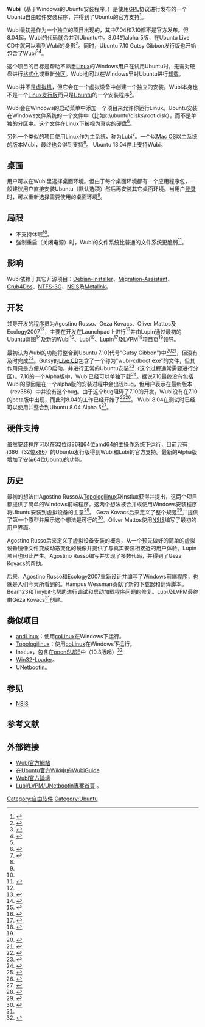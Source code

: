 {{NoteTA|G1=IT}}
{{Not|五笔}}
{{Infobox Software
| name                   = Wubi
| logo                   = 
| screenshot             = [[File:Wubi_screenshot.png|200px]]
| caption                = 正在使用Wubi安装 Ubuntu 8.04
| collapsible            = 
| author                 = 
| developer              = Agostino Russo, Geza Kovacs, Oliver Mattos, Ecology2007
| released               = 
| latest release version = 12.10
| latest release date    = {{release date and age|2012|10|17}}
| latest preview version = 
| latest preview date    = 
| frequently updated     = 
| programming language   = [[Nullsoft脚本安装系统|NSIS脚本]], [[C++|C++]], [[Python|Python]]
| operating system       = [[Windows|Windows]]
| platform               = 
| size                   = 
| language               = 超过50种语言
| status                 = 停止开发
| genre                  = [[Ubuntu|Ubuntu]]安装程序
| license                = [[GPL|GPL]]
| website                = [http://wubi-installer.org/ wubi-installer.org]
}}
'''Wubi'''（基于Windows的Ubuntu安装程序，{{lang|en|'''W'''indows-based '''Ub'''untu '''I'''nstaller}}）是使用[[GPL|GPL]]协议进行发布的一个Ubuntu自由软件安装程序，并得到了Ubuntu的官方支持<ref name="WubiFAQ">{{cite web | url=http://wubi-installer.org/faq.php | title=Wubi - FAQ | publisher=Wubi | accessdate=2007-06-23 | archive-url=https://web.archive.org/web/20070626051209/http://wubi-installer.org/faq.php | archive-date=2007-06-26 | dead-url=yes }}</ref>。

Wubi最初是作为一个独立的项目出现的，其中7.04和7.10都不是官方发布。但8.04起，Wubi的代码就合并到Ubuntu中。8.04的alpha 5版，在Ubuntu Live CD中就可以看到Wubi的身影<ref>{{Cite web |url=http://wubi.sourceforge.net/faq.php |title=Wubi - FAQ<!-- Bot generated title --> |access-date=2008-05-19 |archive-date=2021-04-22 |archive-url=https://web.archive.org/web/20210422045345/http://wubi.sourceforge.net/faq.php }}</ref>。同时，Ubuntu 7.10 Gutsy Gibbon发行版也开始包含了Wubi<ref>{{cite web | url=http://ubuntuforums.org/showthread.php?t=425557 | title=Discussions for Wubi inclusion in Gutsy | publisher=Ubuntu Forums | author=Henrik | date=2007-04-27 | accessdate=2007-06-23 | archive-date=2021-04-19 | archive-url=https://web.archive.org/web/20210419231911/https://ubuntuforums.org/showthread.php?t=425557 }}</ref><ref>{{cite web | url=https://wiki.ubuntu.com/InstallerForWindows | title="Installer For Windows - Ubuntu Wiki | publisher=Ubuntu | accessdate=2007-06-23 | archive-date=2021-02-11 | archive-url=https://web.archive.org/web/20210211060640/https://wiki.ubuntu.com/InstallerForWindows }}</ref>。

这个项目的目标是帮助不熟悉[[Linux|Linux]]的Windows用户在试用Ubuntu时，无需对硬盘进行[[格式化|格式化]]或重新[[分区|分区]]。Wubi也可以在Windows里对Ubuntu进行[[卸载|卸载]]。

Wubi并不是[[虚拟机|虚拟机]]，但它会在一个虚拟设备中创建一个独立的安装。Wubi本身也不是一个[[Linux发行版|Linux发行版]]而只是[[Ubuntu|Ubuntu]]的一个安装程序<ref name="WubiFAQ"/>。

Wubi会在Windows的启动菜单中添加一个项目来允许你运行Linux。Ubuntu安装在Windows文件系统的一个文件中（比如c:\ubuntu\disks\root.disk），而不是单独的分区中。这个文件在Linux下被视为真实的硬盘<ref name="#1">{{Cite web |url=http://wubi.sourceforge.net/faq.php |title=Wubi - FAQ |access-date=2008-05-19 |archive-date=2021-04-22 |archive-url=https://web.archive.org/web/20210422045345/http://wubi.sourceforge.net/faq.php }}</ref>。

另外一个类似的项目使用Linux作为主系统，称为Lubi<ref>{{Cite web |url=http://lubi.sourceforge.net/lubi.html |title=Lubi, LVPM, UNetbootin, and Bubakup - Lubi |access-date=2008-05-19 |archive-date=2021-08-22 |archive-url=https://web.archive.org/web/20210822091421/http://lubi.sourceforge.net/lubi.html }}</ref>。一个以[[Mac_OS|Mac OS]]以主系统的版本Mubi，最终也会得到支持<ref name="WubiFAQ" />。
Ubuntu 13.04停止支持Wubi。

== 桌面 ==
用户可以在Wubi里选择桌面环境。但由于每个桌面环境都有一个应用程序包，一般建议用户直接安装Ubuntu（默认选项）然后再安装其它桌面环境。当用户[[登录|登录]]时，可以重新选择需要使用的桌面环境<ref name="#1"/>。

== 局限 ==
* 不支持休眠<ref name="#1"/>。
* 強制重启（关闭电源）时，Wubi的文件系统比普通的文件系统更脆弱<ref>{{Cite web |url=http://wubi.sourceforge.net/faq.php |title=Wubi - FAQ<!-- Bot generated title --> |access-date=2008-05-19 |archive-date=2021-04-22 |archive-url=https://web.archive.org/web/20210422045345/http://wubi.sourceforge.net/faq.php }}</ref>。

== 影响 ==
Wubi依赖于其它开源项目：[[Debian-Installer|Debian-Installer]]、[[Migration-Assistant|Migration-Assistant]]、[[Grub4Dos|Grub4Dos]]、[[NTFS-3G|NTFS-3G]]、[[NSIS|NSIS]]及[[Metalink|Metalink]]。

== 开发 ==
领导开发的程序员为Agostino Russo、Geza Kovacs、Oliver Mattos及Ecology2007<ref name="WubiFAQ"/>，主要在开发在[[Launchpad_(網站)|Launchpad]]上进行<ref>{{cite web| url=https://launchpad.net/~lupin-team| title=The Lupin Team in Launchpad| publisher=Launchpad| accessdate=2007-06-23| archive-date=2021-08-22| archive-url=https://web.archive.org/web/20210822080941/https://launchpad.net/~lupin-team}}</ref>并由Lupin通过最初的Ubuntu蓝图<ref>{{cite web | url=https://blueprints.launchpad.net/ubuntu/+spec/windows-installer | title=Windows installer for ubuntu using loopmounted EXT3 filesystem on NTFS | publisher=Launchpad | accessdate=2007-06-23 | archive-date=2021-08-22 | archive-url=https://web.archive.org/web/20210822080854/https://blueprints.launchpad.net/ubuntu/+spec/windows-installer }}</ref>及新的Wubi<ref>{{cite web | url=https://launchpad.net/wubi | title=Wubi, Windows Ubuntu Installer in Launchpad | publisher=Launchpad | accessdate=2007-06-23 | archive-date=2021-10-24 | archive-url=https://web.archive.org/web/20211024073135/https://launchpad.net/wubi }}</ref>、Lubi<ref name="Lubi">{{cite web | url=https://launchpad.net/lubi | title=Linux-based Ubuntu Installer in Launchpad | publisher=Launchpad | accessdate=2007-06-23 | archive-date=2021-08-22 | archive-url=https://web.archive.org/web/20210822081243/https://launchpad.net/lubi }}</ref>、Lupin<ref>{{cite web | url=https://launchpad.net/lupin | title=Lupin, the loop installer in Launchpad | publisher=Launchpad | accessdate=2007-06-23 | archive-date=2021-08-22 | archive-url=https://web.archive.org/web/20210822080916/https://launchpad.net/lupin }}</ref>及LVPM<ref>{{cite web | url=https://launchpad.net/lvpm | title=Loopmounted Virtual Partition Manager in Launchpad | publisher=Launchpad | accessdate=2007-06-23 | archive-date=2022-03-18 | archive-url=https://web.archive.org/web/20220318092318/https://launchpad.net/lvpm }}</ref>项目页<ref name="WubiFAQ"/>领导。

最初认为Wubi的功能将整合到Ubuntu 7.10(代号"Gutsy Gibbon")中<ref>{{Cite web |url=https://lists.ubuntu.com/archives/ubuntu-devel-discuss/2007-September/001580.html |title=CD boot installer for Windows contribution |access-date=2008-05-19 |archive-date=2016-03-04 |archive-url=https://web.archive.org/web/20160304113349/https://lists.ubuntu.com/archives/ubuntu-devel-discuss/2007-September/001580.html }}</ref><ref>{{Cite web |url=https://lists.ubuntu.com/archives/ubuntu-devel-discuss/2007-September/001601.html |title=CD boot installer for Windows contribution |access-date=2008-05-19 |archive-date=2016-03-04 |archive-url=https://web.archive.org/web/20160304185749/https://lists.ubuntu.com/archives/ubuntu-devel-discuss/2007-September/001601.html }}</ref>，但没有及时完成<ref>{{Cite web |url=https://wiki.ubuntu.com/WubiGuide |title=WubiGuide - Ubuntu Wiki |accessdate=2008-05-19 |archive-date=2019-10-12 |archive-url=https://web.archive.org/web/20191012211619/https://wiki.ubuntu.com/WubiGuide |dead-url=no }}</ref>。Gutsy的[[Live_CD|Live CD]]包含了一个称为"wubi-cdboot.exe"的文件，但其作用只是方便从CD启动，并进行正常的Ubuntu安装<ref>{{Cite web |url=http://ubuntuforums.org/showpost.php?p=3572960&postcount=56 |title=Ubuntu Forums - View Single Post - Announcement: Ubuntu Gutsy on Wubi (Alpha)!!! |access-date=2008-05-19 |archive-date=2008-03-12 |archive-url=https://web.archive.org/web/20080312032401/http://ubuntuforums.org/showpost.php?p=3572960&postcount=56 }}</ref>（这个过程通常需要进行分区）。7.10的一个Alpha版中，Wubi已经可以单独下载<ref>{{Cite web |url=http://wubi-installer.org/devel/minefield/ |title=Index of /devel/minefield |accessdate=2008-05-19 |archive-date=2008-05-17 |archive-url=https://web.archive.org/web/20080517031906/http://wubi-installer.org/devel/minefield/ |dead-url=no }}</ref>。据说7.10最终没有包括Wubi的原因是在一个alpha版的安装过程中会出现bug，但用户表示在最新版本（rev386）中并没有这个bug。由于这个bug阻碍了7.10的开发，Wubi没有在7.10的beta版中出现，而此时8.04的工作已经开始了<ref>{{Cite web |url=http://ubuntuforums.org/showpost.php?p=3907948&postcount=5 |title=Ubuntu Forums - View Single Post - Where to get wubi 7.10? |access-date=2008-05-19 |archive-date=2011-08-11 |archive-url=https://web.archive.org/web/20110811215800/http://ubuntuforums.org/showpost.php?p=3907948&postcount=5 }}</ref><ref>{{Cite web |url=http://ubuntuforums.org/showpost.php?p=3908541&postcount=7 |title=Ubuntu Forums - View Single Post - Where to get wubi 7.10? |access-date=2008-05-19 |archive-date=2008-03-12 |archive-url=https://web.archive.org/web/20080312032417/http://ubuntuforums.org/showpost.php?p=3908541&postcount=7 }}</ref>。 Wubi 8.04在测试时已经可以使用并整合到Ubuntu 8.04 Alpha 5<ref>{{Cite web |url=http://ubuntuforums.org/showthread.php?t=683787 |title=Get ready for Wubi 8.04! |access-date=2008-05-19 |archive-date=2016-03-04 |archive-url=https://web.archive.org/web/20160304194812/http://ubuntuforums.org/showthread.php?t=683787 }}</ref>。

== 硬件支持 ==
虽然安装程序可以在32位[[i386|i386]]和64位[[amd64|amd64]]的主操作系统下运行，目前只有i386（32位[[x86|x86]]）的Ubuntu发行版得到Wubi和Lubi的官方支持。最新的Alpha版增加了安装64位Ubuntu的功能。

== 历史 ==
最初的想法由Agostino Russo从[[Topologilinux|Topologilinux]]及Instlux获得并提出，这两个项目都提供了简单的Windows前端程序。这两个想法被合并成使用Windows安装程序将Ubuntu安装到虚拟设备的主意<ref>{{cite web | url=https://launchpad.net/ubuntu/+spec/ubuntu-setup.exe | title=Ubuntu setup executable for windows users | author=Agostino Russo (ago) | publisher=Launchpad | accessdate=2007-09-02 | archive-date=2021-08-22 | archive-url=https://web.archive.org/web/20210822080742/https://launchpad.net/ubuntu/+spec/ubuntu-setup.exe }}</ref>。 Geza Kovacs后来定义了整个规范<ref>{{cite web | url=https://blueprints.launchpad.net/ubuntu/+spec/windows-installer | title=Windows installer for ubuntu using loopmounted EXT3 filesystem on NTFS | author=Geza Kovacs (tuxcantfly) | publisher=Launchpad | accessdate=2007-09-02 | archive-date=2021-08-22 | archive-url=https://web.archive.org/web/20210822080854/https://blueprints.launchpad.net/ubuntu/+spec/windows-installer }}</ref>并提供了第一个原型并展示这个想法是可行的<ref>{{cite web | url=http://ubuntuforums.org/showthread.php?t=305109 | publisher=Ubuntuforums | author=Geza Kovacs (tuxcantfly) | title=Idea: Install via windows on loopmounted ntfs? | accessdate=2007-08-02 | archive-date=2021-08-22 | archive-url=https://web.archive.org/web/20210822081650/https://ubuntuforums.org/showthread.php?t=305109 }}</ref>。Oliver Mattos使用[[NSIS|NSIS]]编写了最初的用户界面。

Agostino Russo后来定义了虚拟设备安装的概念，从一个预先做好的简单的虚拟设备镜像文件变成动态变化的镜像并提供了与真实安装相接近的用户体验。Lupin项目也因此产生。Agostino Russo编写并实现了多数代码，并得到了Geza Kovacs的帮助。

后来，Agostino Russo和Ecology2007重新设计并编写了Windows前端程序，也就是人们今天所看到的。Hampus Wessman贡献了新的下载器和翻译脚本。Bean123和Tinybit也帮助进行调试和启动加载程序问题的修复。Lubi及LVPM最终由Geza Kovacs<ref name="WubiFAQ" />创建。

== 类似项目 ==
* [[andLinux|andLinux]]：使用[[coLinux|coLinux]]在Windows下运行。
* [[Topologilinux|Topologilinux]]：使用[[coLinux|coLinux]]在Windows下运行。
* Instlux，包含在[[openSUSE|openSUSE]]中（10.3版起）<ref>{{Cite web |url=http://en.opensuse.org/Instlux |title=Instlux - openSUSE |accessdate=2008-05-19 |archive-date=2017-09-21 |archive-url=https://web.archive.org/web/20170921050011/https://en.opensuse.org/Instlux |dead-url=no }}</ref>
* [[Win32-Loader|Win32-Loader]]。
* [[UNetbootin|UNetbootin]]。

== 参见 ==
* [[NSIS|NSIS]]

== 参考文献 ==
{{reflist|2}}

== 外部链接 ==
{{Portal|自由软件}}
* [http://wubi.sourceforge.net/ Wubi官方網站] {{Wayback|url=http://wubi.sourceforge.net/ |date=20080822003220 }}
* [https://wiki.ubuntu.com/WubiGuide 在Ubuntu官方Wiki中的WubiGuide] {{Wayback|url=https://wiki.ubuntu.com/WubiGuide |date=20191012211619 }}
* [http://ubuntuforums.org/forumdisplay.php?f=234 Wubi官方論壇] {{Wayback|url=http://ubuntuforums.org/forumdisplay.php?f=234 |date=20080903224236 }}
* [http://lubi.sourceforge.net/ Lubi/LVPM/UNetbootin專案首頁] {{Wayback|url=http://lubi.sourceforge.net/ |date=20080516125850 }}。

{{Ubuntu}}

[[Category:自由软件|Category:自由软件]]
[[Category:Ubuntu|Category:Ubuntu]]